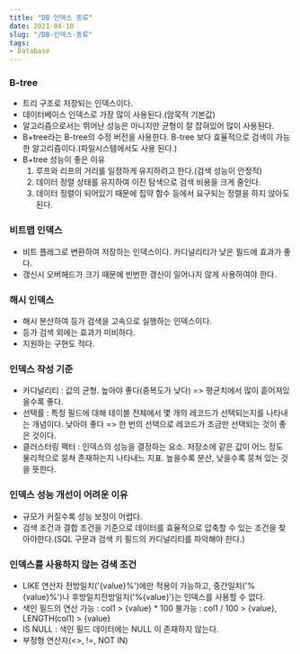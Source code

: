 ```yaml
---
title: "DB 인덱스 종류"
date: 2021-04-10
slug: "/DB-인덱스-종류"
tags:
- Database
---
```


### B-tree
- 트리 구조로 저장되는 인덱스이다.
- 데이터베이스 인덱스로 가장 많이 사용된다.\(암묵적 기본값)
- 알고리즘으로서는 뛰어난 성능은 아니지만 균형이 잘 잡혀있어 많이 사용된다.
- B+tree라는 B-tree의 수정 버전을 사용한다. B-tree 보다 효율적으로 검색이 가능한 알고리즘이다.(파일시스템에서도 사용 된다.)
- B+tree 성능이 좋은 이유
    1. 루프와 리프의 거리를 일정하게 유지하려고 한다.(검색 성능이 안정적)
    1. 데이터 정렬 상태를 유지하여 이진 탐색으로 검색 비용을 크게 줄인다.
    1. 데이터 정렬이 되어있기 때문에 집약 함수 등에서 요구되는 정렬을 하지 않아도 된다.

### 비트맵 인덱스
- 비트 플래그로 변환하여 저장하는 인덱스이다. 카디널리티가 낮은 필드에 효과가 좋다.
- 갱신시 오버헤드가 크기 때문에 빈번한 갱신이 일어나지 않게 사용하여야 한다.

### 해시 인덱스
- 해시 분산하여 등가 검색을 고속으로 실행하는 인덱스이다.
- 등가 검색 외에는 효과가 미비하다.
- 지원하는 구현도 적다.

### 인덱스 작성 기준
- 카디널리티 : 값의 균형.
  높아야 좋다(중복도가 낮다) => 평균치에서 많이 흩어져있을수록 좋다.
- 선택률 : 특정 필드에 대해 테이블 전체에서 몇 개의 레코드가 선택되는지를 나타내는 개념이다.
  낮아야 좋다 => 한 번의 선택으로 레코드가 조금만 선택되는 것이 좋은 것이다.
- 클러스터링 팩터 : 인덱스의 성능을 결정하는 요소.
  저장소에 같은 값이 어느 정도 물리적으로 뭉쳐 존재하는지 나타내느 지표.
  높을수록 분산, 낮을수록 뭉쳐 있는 것을 뜻한다.

### 인덱스 성능 개선이 어려운 이유
- 규모가 커질수록 성능 보장이 어렵다.
- 검색 조건과 결합 조건을 기준으로 데이터를 효율적으로 압축할 수 있는 조건을 찾아야한다.(SQL 구문과 검색 키 필드의 카디널리티를 파악해야 한다.)


### 인덱스를 사용하지 않는 검색 조건
- LIKE 연산자
  전방일치('\{value}%')에만 적용이 가능하고, 중간일치('%\{value}%')나 후방일치전방일치('%\{value}')는 인덱스를 사용할 수 없다.
- 색인 필드의 연산
  가능 : col1 > \{value} * 100
  불가능 : col1 / 100 > \{value}, LENGTH(col1) > \{value}
- IS NULL : 색인 필드 데이터에는 NULL 이 존재하지 않는다.
- 부정형 연산자(\<>, !=, NOT IN)
